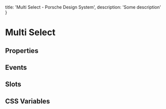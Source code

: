 
  title: 'Multi Select - Porsche Design System',
  description: 'Some description'
}

# Multi Select <ComponentStatus tagName="p-multi-select"></ComponentStatus>

## Properties

<ComponentMetaProps tagName="p-multi-select"></ComponentMetaProps>

## Events

<ComponentMetaEvents tagName="p-multi-select"></ComponentMetaEvents>

## Slots

<ComponentMetaSlots tagName="p-multi-select"></ComponentMetaSlots>

## CSS Variables

<ComponentMetaCssVariables tagName="p-multi-select"></ComponentMetaCssVariables>